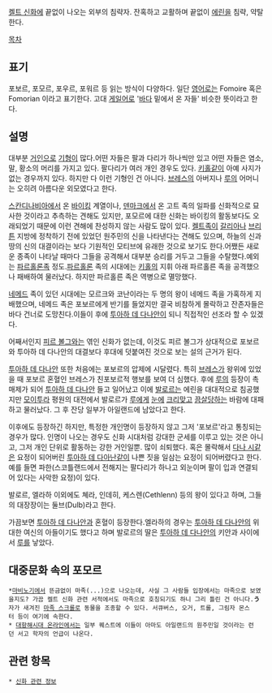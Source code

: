 [[켈트 신화]]에 끝없이 나오는 외부의 침략자. 잔혹하고 교활하며 끝없이 [[에린]]을 침략, 약탈한다.

[[목차]]
== 표기 ==
포보르, 포모르, 포우르, 포워르 등 읽는 방식이 다양하다. 일단 [[영어]]로는 Fomoire 혹은 Fomorian 이라고 표기한다. 고대 [[게일어]]로 '[[바다]] 밑에서 온 자들' 비슷한 뜻이라고 한다.

== 설명 ==
대부분 [[거인]]으로 [[기형]]이 많다.어떤 자들은 팔과 다리가 하나씩만 있고 어떤 자들은 염소, 말, 황소의 머리를 가지고 있다. 팔다리가 여러 개인 경우도 있다. [[키홀]]같이 아예 사지가 없는 경우까지 있다. 하지만 다 이런 기형인 건 아니다. [[브레스]]의 아버지나 [[루]]의 어머니는 오히려 아름다운 외모였다고 한다.

[[스칸디나비아]]에서 온 [[바이킹]] 계열이나, [[덴마크]]에서 온 고트 족의 일파를 신화적으로 묘사한 것이라고 추측하는 견해도 있지만, 포모르에 대한 신화는 바이킹의 활동보다도 오래되었기 때문에 이런 견해에 찬성하지 않는 사람도 많이 있다. [[켈트족]]이 [[갈리아]]나 [[브리튼]] 지방에 정착하기 전에 있었던 원주민의 신을 나타낸다는 견해도 있으며, 하늘의 신과 땅의 신의 대결이라는 보다 기원적인 모티브에 유래한 것으로 보기도 한다.어쨌든 새로운 종족이 나타날 때마다 그들을 공격해서 대부분 승리를 거두고 그들을 수탈했다.예외는 [[파르홀론]]족 정도.[[파르홀론]] 족의 시대에는 [[키홀]]의 지휘 아래 파르홀른 족을 공격했으나 패배하여 물러났다. 하지만 파르홀른 족은 역병으로 멸망했다.

[[네메드]] 족이 있던 시대에는 모르크와 코난이라는 두 명의 왕이 네메드 족을 가혹하게 지배했으며, 네메드 족은 포보르에게 반기를 들었지만 결국 비참하게 몰락하고 잔존자들은 바다 건너로 도망친다.이들이 후에 [[투아하 데 다나안]]이 되니 직접적인 선조라 할 수 있겠다.

어째서인지 [[피르 볼그]]와는 엮인 신화가 없는데, 이것도 피르 볼그가 상대적으로 포보르와 투아하 데 다나안의 대결보다 후대에 덧붙여진 것으로 보는 설의 근거가 된다.

[[투아하 데 다나안]] 또한 처음에는 포보르의 압제에 시달렸다. 특히 [[브레스]]가 왕위에 있었을 때 포보르 혼혈인 브레스가 친포보르적 행보를 보여 더 심했다. 후에 [[루]]의 등장이 촉매제가 되어 [[투아하 데 다나안]] 들고 일어났고 이에 [[발로르]]는 에린을 대대적으로 침공했지만 [[모이투라]] 평원의 대전에서 발로르가 [[루]]에게 [[눈]]에 [[크리]]맞고 [[끔살]]당하는 바람에 대패하고 물러났다. 그 후 잔당 일부가 아일랜드에 남았다고 한다.

이후에도 등장하긴 하지만, 특정한 개인명이 등장하지 않고 그저 '포보르'라고 통칭되는 경우가 많다. 인명이 나오는 경우도 신화 시대처럼 강대한 군세를 이루고 있는 것은 아니고, 그저 개인 단위로 활동하는 강한 거인일뿐. 많이 쇠퇴했다. 혹은 몰락해서 [[다나 시]]같은 요정이 되어버린 [[투아하 데 다아난]]같이 나쁜 짓을 일삼는 요정이 되어버렸다고 한다. 예를 들면 파한(스코틀랜드에서 전해지는 팔다리가 하나고 외눈이며 팔이 입과 연결되어 있다는 사악한 요정)이 있다.

발로르, 엘라하 이외에도 쳬라, 인데히, 케스렌(Cethlenn) 등의 왕이 있다고 하며, 그들의 대장장이는 둘브(Dulb)라고 한다.

가끔보면 [[투아하 데 다나안]]과 혼혈이 등장한다.엘라하의 경우는 [[투아하 데 다나안]]의 위대한 여신의 아들이기도 했다고 하며 발로르의 딸은 [[투아하 데 다나안]]의 키안과 사이에서 [[루]]를 낳았다. 

== 대중문화 속의 포모르 ==
 *[[마비노기]]에서 뜬금없이 마족(...)으로 나오는데, 사실 그 사람들 입장에서는 마족으로 보였을지도? 가끔 켈트 신화 관련 서적에서도 마족으로 호칭되기도 하니 그리 틀린 건 아니다.'''う'''자가 새겨진 [[마족 스크롤]]로 동물을 조종할 수 있다. 서큐버스, 오거, 트롤, 그림자 몬스터 등이 여기에 속한다.
 * [[대항해시대 온라인]]에서는 일부 퀘스트에 이들이 아마도 아일랜드의 원주민일 것이라는 런던 서고 학자의 언급이 나온다.

== 관련 항목 ==
 * [[신화 관련 정보]]

